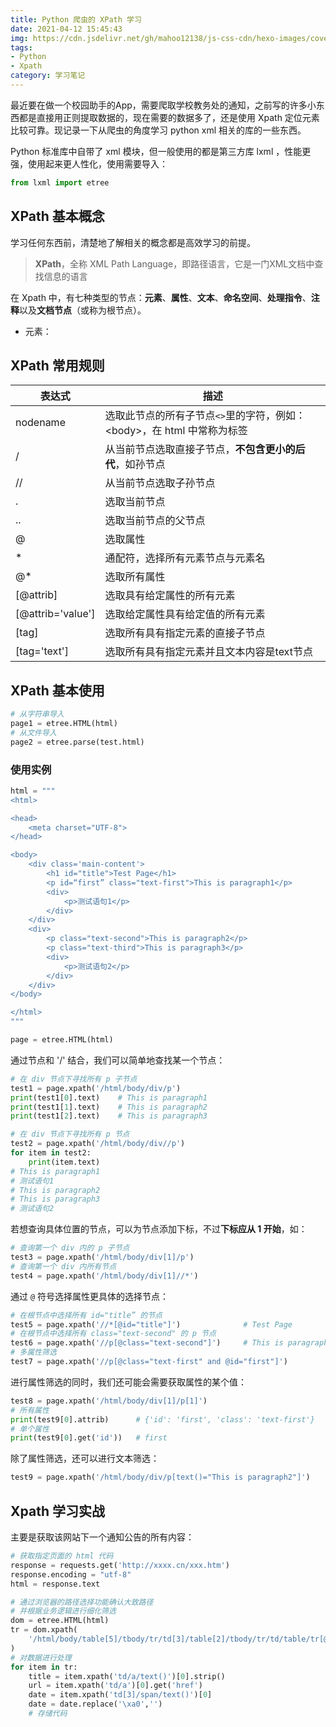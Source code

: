 ```yaml
---
title: Python 爬虫的 XPath 学习
date: 2021-04-12 15:45:43
img: https://cdn.jsdelivr.net/gh/mahoo12138/js-css-cdn/hexo-images/cover/python.png
tags: 
- Python
- Xpath
category: 学习笔记
---
```


最近要在做一个校园助手的App，需要爬取学校教务处的通知，之前写的许多小东西都是直接用正则提取数据的，现在需要的数据多了，还是使用 Xpath 定位元素比较可靠。现记录一下从爬虫的角度学习 python xml 相关的库的一些东西。

Python 标准库中自带了 xml 模块，但一般使用的都是第三方库 lxml ，性能更强，使用起来更人性化，使用需要导入：

```python
from lxml import etree
```

## XPath 基本概念

学习任何东西前，清楚地了解相关的概念都是高效学习的前提。

> **XPath**，全称 XML Path Language，即路径语言，它是一门XML文档中查找信息的语言

在 Xpath 中，有七种类型的节点：**元素**、**属性**、**文本**、**命名空间**、**处理指令**、**注释**以及**文档节点**（或称为根节点）。

+ 元素：

## XPath 常用规则

| 表达式            | 描述                                                         |
| ----------------- | ------------------------------------------------------------ |
| nodename          | 选取此节点的所有子节点` <> `里的字符，例如：\<body\>，在 html 中常称为标签 |
| /                 | 从当前节点选取直接子节点，**不包含更小的后代**，如孙节点     |
| //                | 从当前节点选取子孙节点                                       |
| .                 | 选取当前节点                                                 |
| ..                | 选取当前节点的父节点                                         |
| @                 | 选取属性                                                     |
| *                 | 通配符，选择所有元素节点与元素名                             |
| @*                | 选取所有属性                                                 |
| [@attrib]         | 选取具有给定属性的所有元素                                   |
| [@attrib='value'] | 选取给定属性具有给定值的所有元素                             |
| [tag]             | 选取所有具有指定元素的直接子节点                             |
| [tag='text']      | 选取所有具有指定元素并且文本内容是text节点                   |

## XPath 基本使用

```python
# 从字符串导入
page1 = etree.HTML(html)
# 从文件导入
page2 = etree.parse(test.html)
```

### 使用实例

```python
html = """
<html>

<head>
    <meta charset="UTF-8">
</head>

<body>
    <div class='main-content'>
        <h1 id="title">Test Page</h1>
        <p id=“first” class="text-first">This is paragraph1</p>
        <div>
            <p>测试语句1</p>
        </div>
    </div>
    <div>
        <p class="text-second">This is paragraph2</p>
        <p class="text-third">This is paragraph3</p>
        <div>
            <p>测试语句2</p>
        </div>
    </div>
</body>

</html>
"""

page = etree.HTML(html)
```

通过节点和 '/' 结合，我们可以简单地查找某一个节点：

```python
# 在 div 节点下寻找所有 p 子节点
test1 = page.xpath('/html/body/div/p')
print(test1[0].text)	# This is paragraph1
print(test1[1].text)	# This is paragraph2
print(test1[2].text)	# This is paragraph3

# 在 div 节点下寻找所有 p 节点
test2 = page.xpath('/html/body/div//p')
for item in test2:
    print(item.text)
# This is paragraph1
# 测试语句1
# This is paragraph2
# This is paragraph3
# 测试语句2
```

若想查询具体位置的节点，可以为节点添加下标，不过**下标应从 1 开始**，如：

```python
# 查询第一个 div 内的 p 子节点
test3 = page.xpath('/html/body/div[1]/p')
# 查询第一个 div 内所有节点
test4 = page.xpath('/html/body/div[1]//*')
```

通过 `@` 符号选择属性更具体的选择节点：

```python
# 在根节点中选择所有 id="title” 的节点
test5 = page.xpath('//*[@id="title"]')				# Test Page
# 在根节点中选择所有 class="text-second" 的 p 节点
test6 = page.xpath('//p[@class="text-second"]')		# This is paragraph2
# 多属性筛选
test7 = page.xpath('//p[@class="text-first" and @id="first"]')	
```

进行属性筛选的同时，我们还可能会需要获取属性的某个值：

```python
test8 = page.xpath('/html/body/div[1]/p[1]')
# 所有属性
print(test9[0].attrib)		# {'id': 'first', 'class': 'text-first'}
# 单个属性
print(test9[0].get('id'))	# first
```

除了属性筛选，还可以进行文本筛选：

```python
test9 = page.xpath('/html/body/div/p[text()="This is paragraph2"]')
```

## Xpath 学习实战

主要是获取该网站下一个通知公告的所有内容：

```python
# 获取指定页面的 html 代码
response = requests.get('http://xxxx.cn/xxx.htm')
response.encoding = "utf-8"
html = response.text

# 通过浏览器的路径选择功能确认大致路径
# 并根据业务逻辑进行细化筛选
dom = etree.HTML(html)
tr = dom.xpath(
    '/html/body/table[5]/tbody/tr/td[3]/table[2]/tbody/tr/td/table/tr[@height="25"]'
)
# 对数据进行处理
for item in tr:
    title = item.xpath('td/a/text()')[0].strip()
    url = item.xpath('td/a')[0].get('href')
    date = item.xpath('td[3]/span/text()')[0]
    date = date.replace('\xa0','')
    # 存储代码

```



